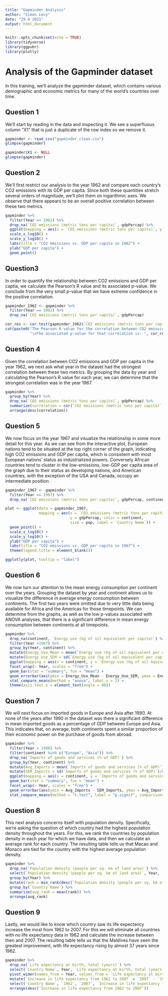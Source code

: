 ```yaml
---
title: "Gapminder Analysis"
author: "Simon Levy"
date: "29 4 2021"
output: html_document
---
```


```r
knitr::opts_chunk$set(echo = TRUE)
library(tidyverse)
library(ggpubr)
library(plotly)
```

# Analysis of the Gapminder dataset

In this training, we'll analyze the gapminder dataset, which contains various demographic and economic metrics for many of the world's countries over time.

## Question 1
We'll start by reading in the data and inspecting it. We see a superfluous column "X1" that is just a duplicate of the row index so we remove it.

```r
gapminder <- read_csv("gapminder_clean.csv")
glimpse(gapminder)

gapminder$X1 <- NULL
glimpse(gapminder)
```

## Question 2
We'll first restrict our analysis to the year 1962 and compare each country's CO2 emissions with its GDP per capita. Since both these quantities stretch several orders of magnitude, we'll plot them on logarithmic axes. We observe that there appears to be an overall positive correlation between these two metrics.

```r
gapminder %>%
  filter(Year == 1962) %>%
  drop_na(`CO2 emissions (metric tons per capita)`, gdpPercap) %>%
  ggplot(mapping = aes(x = `CO2 emissions (metric tons per capita)`, y = gdpPercap)) +# Backticks allow using variable names with spaces
  scale_x_log10() +
  scale_y_log10() +
  labs(title = "CO2 emissions vs. GDP per capita in 1962") +
  ylab("GDP per capita") +
  geom_point()
```

## Question3 
In order to quantify the relationship between CO2 emissions and GDP per captia, we calculate the Pearson's R value and its associated p-value. We conclude from the very small p-value that we have extreme confidence in the positive correlation.

```r
gapminder_1962 <- gapminder %>%
  filter(Year == 1962) %>%
  drop_na(`CO2 emissions (metric tons per capita)`, gdpPercap)

cor_res <- cor.test(gapminder_1962$`CO2 emissions (metric tons per capita)`, gapminder_1962$gdpPercap, method = "pearson")
cat(paste0("The Pearson R value for the correlation between CO2 emissions and GDP per captia in 1962 is: ", cor_res[["estimate"]], 
           "\nThe associated p-value for that correlation is: ", cor_res[["p.value"]]))
```

## Question 4
Given the correlation between CO2 emissions and GDP per capita in the year 1962, we next ask what year in the dataset had the strongest correlation between these two metrics. By grouping the data by year and calculating the Pearson's R value for each year, we can determine that the strongest correlation was in the year 1967.

```r
gapminder %>%
  group_by(Year) %>%
  drop_na(`CO2 emissions (metric tons per capita)`, gdpPercap) %>%
  summarize(correlation = cor(`CO2 emissions (metric tons per capita)`, gdpPercap)) %>%
  arrange(desc(correlation))
```

## Question 5
We now focus on the year 1967 and visualize the relationship in some more detail for this year. As we can see from the interactive plot, European nations tend to be situated at the top right corner of the graph, indicating high CO2 emissions and GDP per capita, which is consistent with most European nations' status as industrialized powers. Conversely African countries tend to cluster in the low-emissions, low-GDP per capita area of the graph due to their status as developing nations, and American countries, with the exception of the USA and Canada, occupy an intermediate position.

```r
gapminder_1967 <- gapminder %>%
  filter(Year == 1967) %>%
  drop_na(`CO2 emissions (metric tons per capita)`, gdpPercap, continent, pop)

plot <- ggplot(data = gapminder_1967, 
               mapping = aes(x = `CO2 emissions (metric tons per capita)`, 
                             y = gdpPercap, color = continent, 
                             size = pop, label = `Country Name`)) +
  geom_point() +
  scale_x_log10() +
  scale_y_log10() +
  ylab("GDP per capita") +
  labs(title = "CO2 emissions vs. GDP per capita in 1967") +
  theme(legend.title = element_blank())

ggplotly(plot, tooltip = "label")
```

## Question 6
We now turn our attention to the mean energy consumption per continent over the years. Grouping the dataset by year and continent allows us to visualize the difference in average energy consumption between continents. The first two years were omitted due to very little data being available for Africa and the Americas for those timepoints. We can determine from the graphs, as well as the low p-values associated with ANOVA analyses, that there is a significant difference in mean energy consumption between continents at all timepoints. 

```r
gapminder %>%
  drop_na(continent, `Energy use (kg of oil equivalent per capita)`) %>%
  filter(Year >1967) %>%
  group_by(Year, continent) %>%
  mutate(Energy_Use_Mean = mean(`Energy use (kg of oil equivalent per capita)`)) %>%
  mutate(Energy_Use_SEM = sd(`Energy use (kg of oil equivalent per capita)`)/sqrt(n())) %>%
  ggplot(mapping = aes(x = continent, y = `Energy use (kg of oil equivalent per capita)`)) + 
  facet_wrap(~ Year, scales = "free") +
  geom_bar(stat = "summary", fun = "mean") +
  geom_errorbar(aes(ymin = Energy_Use_Mean - Energy_Use_SEM, ymax = Energy_Use_Mean + Energy_Use_SEM)) +
  stat_compare_means(method = "anova", label.x = 2) +
  theme(axis.text.x = element_text(angle = 90))
```

## Question 7
We will next focus on imported goods in Europe and Asia after 1990. At none of the years after 1990 in the dataset was there a significant difference in mean imported goods as a percentage of GDP between Europe and Asia. This indicates that, on average, both continents spent a similar proportion of their economic power on the purchase of goods from abroad.

```r
gapminder %>%
  filter(Year > 1990) %>%
  filter(continent %in% c("Europe", "Asia")) %>%
  drop_na(`Imports of goods and services (% of GDP)`) %>%
  group_by(Year, continent) %>%
  mutate(Avg_Imports = mean(`Imports of goods and services (% of GDP)`)) %>%
  mutate(SEM_Imports = sd(`Imports of goods and services (% of GDP)`)/sqrt(n())) %>%
  ggplot(mapping = aes(x = continent, y = `Imports of goods and services (% of GDP)`)) +
  geom_bar(stat = "summary", fun = "mean") +
  facet_wrap(~ Year, scales = "free") +
  geom_errorbar(aes(ymin = Avg_Imports - SEM_Imports, ymax = Avg_Imports + SEM_Imports)) +
  stat_compare_means(method = "t.test", label = "p.signif", comparisons = list(c("Asia", "Europe")))
```

## Question 8
This next analysis concerns itself with population density. Specifically, we're asking the question of which country had the highest population density throughout the years. For this, we rank the countries by population density in each year for which we have data, and then we calculate an average rank for each country. The resulting table tells us that Macao and Monaco are tied for the country with the highest average population density.

```r
gapminder %>%
  drop_na(`Population density (people per sq. km of land area)`) %>%
  select(`Population density (people per sq. km of land area)`, Year, `Country Name`) %>%
  group_by(Year) %>%
  mutate(rank = min_rank(desc(`Population density (people per sq. km of land area)`))) %>%
  group_by(`Country Name`) %>%
  summarize(avg_rank = mean(rank)) %>%
  arrange(avg_rank)
```

## Question 9
Lastly, we would like to know which country saw its life expectancy increase the most from 1962 to 2007. For this we will eliminate all countries with no life expectancy data in 1962 and calculate the increase between then and 2007. The resulting table tells us that the Maldives have seen the greatest improvement, with life expectancy rising by almost 37 years since 1962.

```r
gapminder %>%
  drop_na(`Life expectancy at birth, total (years)`) %>%
  select(`Country Name`, Year, `Life expectancy at birth, total (years)`) %>%
  pivot_wider(names_from = Year, values_from = `Life expectancy at birth, total (years)`) %>%
  mutate(`Increase in life expectancy from 1962 to 2007` = `2007` - `1962`) %>%
  select(`Country Name`, `1962`, `2007`, `Increase in life expectancy from 1962 to 2007`) %>%
  arrange(desc(`Increase in life expectancy from 1962 to 2007`))
```
